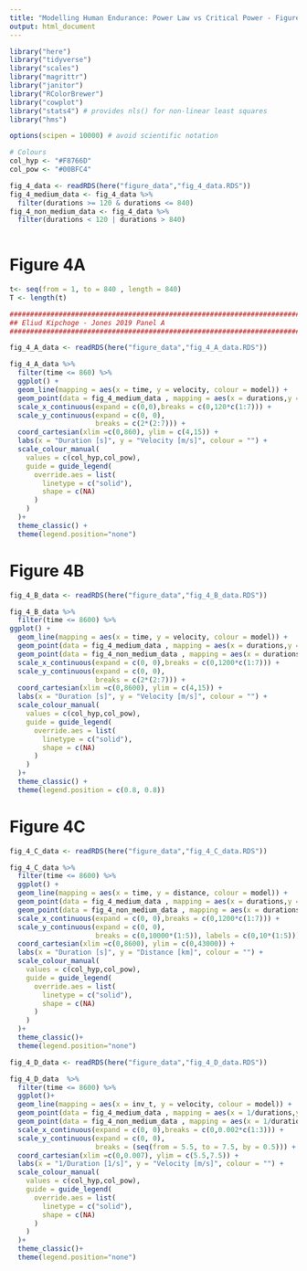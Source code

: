 ```yaml
---
title: "Modelling Human Endurance: Power Law vs Critical Power - Figure 4"
output: html_document
---
```


```r
library("here")
library("tidyverse")
library("scales")
library("magrittr")
library("janitor")
library("RColorBrewer")
library("cowplot")
library("stats4") # provides nls() for non-linear least squares
library("hms")

options(scipen = 10000) # avoid scientific notation

# Colours
col_hyp <- "#F8766D"
col_pow <- "#00BFC4"

fig_4_data <- readRDS(here("figure_data","fig_4_data.RDS"))
fig_4_medium_data <- fig_4_data %>%
  filter(durations >= 120 & durations <= 840)
fig_4_non_medium_data <- fig_4_data %>%
  filter(durations < 120 | durations > 840)
  

```

# Figure 4A

```r
t<- seq(from = 1, to = 840 , length = 840)
T <- length(t)

###############################################################################
## Eliud Kipchoge - Jones 2019 Panel A 
###############################################################################

fig_4_A_data <- readRDS(here("figure_data","fig_4_A_data.RDS"))

fig_4_A_data %>%
  filter(time <= 860) %>%
  ggplot() +
  geom_line(mapping = aes(x = time, y = velocity, colour = model)) +
  geom_point(data = fig_4_medium_data , mapping = aes(x = durations,y = power), colour = "black") +
  scale_x_continuous(expand = c(0,0),breaks = c(0,120*c(1:7))) +
  scale_y_continuous(expand = c(0, 0),
                     breaks = c(2*(2:7))) +
  coord_cartesian(xlim =c(0,860), ylim = c(4,15)) +
  labs(x = "Duration [s]", y = "Velocity [m/s]", colour = "") +
  scale_colour_manual(
    values = c(col_hyp,col_pow),
    guide = guide_legend(
      override.aes = list(
        linetype = c("solid"),
        shape = c(NA)
      )
    )
  )+
  theme_classic() +
  theme(legend.position="none")
```

# Figure 4B


```r
fig_4_B_data <- readRDS(here("figure_data","fig_4_B_data.RDS"))

fig_4_B_data %>%
  filter(time <= 8600) %>%
ggplot() +
  geom_line(mapping = aes(x = time, y = velocity, colour = model)) +
  geom_point(data = fig_4_medium_data , mapping = aes(x = durations,y = power), colour = "black") +
  geom_point(data = fig_4_non_medium_data , mapping = aes(x = durations,y = power), shape = 17, colour = "black") +
  scale_x_continuous(expand = c(0, 0),breaks = c(0,1200*c(1:7))) +
  scale_y_continuous(expand = c(0, 0),
                     breaks = c(2*(2:7))) +
  coord_cartesian(xlim =c(0,8600), ylim = c(4,15)) +
  labs(x = "Duration [s]", y = "Velocity [m/s]", colour = "") +
  scale_colour_manual(
    values = c(col_hyp,col_pow),
    guide = guide_legend(
      override.aes = list(
        linetype = c("solid"),
        shape = c(NA)
      )
    )
  )+
  theme_classic() +
  theme(legend.position = c(0.8, 0.8))
```

# Figure 4C

```r
fig_4_C_data <- readRDS(here("figure_data","fig_4_C_data.RDS"))

fig_4_C_data %>%
  filter(time <= 8600) %>%
  ggplot() +
  geom_line(mapping = aes(x = time, y = distance, colour = model)) +
  geom_point(data = fig_4_medium_data , mapping = aes(x = durations,y = work), colour = "black") +
  geom_point(data = fig_4_non_medium_data , mapping = aes(x = durations,y = work), shape = 17, colour = "black") +
  scale_x_continuous(expand = c(0, 0),breaks = c(0,1200*c(1:7))) +
  scale_y_continuous(expand = c(0, 0),
                     breaks = c(0,10000*(1:5)), labels = c(0,10*(1:5))) +
  coord_cartesian(xlim =c(0,8600), ylim = c(0,43000)) +
  labs(x = "Duration [s]", y = "Distance [km]", colour = "") +
  scale_colour_manual(
    values = c(col_hyp,col_pow),
    guide = guide_legend(
      override.aes = list(
        linetype = c("solid"),
        shape = c(NA)
      )
    )
  )+
  theme_classic()+
  theme(legend.position="none")
```

```r
fig_4_D_data <- readRDS(here("figure_data","fig_4_D_data.RDS"))

fig_4_D_data  %>%
  filter(time <= 8600) %>%
  ggplot()+
  geom_line(mapping = aes(x = inv_t, y = velocity, colour = model)) +
  geom_point(data = fig_4_medium_data , mapping = aes(x = 1/durations,y = power), colour = "black") +
  geom_point(data = fig_4_non_medium_data , mapping = aes(x = 1/durations,y = power), shape = 17, colour = "black") +
  scale_x_continuous(expand = c(0, 0),breaks = c(0,0.002*c(1:3))) +
  scale_y_continuous(expand = c(0, 0),
                     breaks = (seq(from = 5.5, to = 7.5, by = 0.5))) +
  coord_cartesian(xlim =c(0,0.007), ylim = c(5.5,7.5)) +
  labs(x = "1/Duration [1/s]", y = "Velocity [m/s]", colour = "") +
  scale_colour_manual(
    values = c(col_hyp,col_pow),
    guide = guide_legend(
      override.aes = list(
        linetype = c("solid"),
        shape = c(NA)
      )
    )
  )+
  theme_classic()+
  theme(legend.position="none")
```



